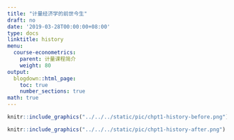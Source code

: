 ```yaml
---
title: "计量经济学的前世今生"
draft: no
date: '2019-03-28T00:00:00+08:00'
type: docs
linktitle: history
menu:
  course-econometrics:
    parent: 计量课程简介
    weight: 80
output:
  blogdown::html_page:
    toc: true
    number_sections: true
math: true
---
```


```r
knitr::include_graphics("../../../static/pic/chpt1-history-before.png")
```


```r
knitr::include_graphics("../../../static/pic/chpt1-history-after.png")
```

